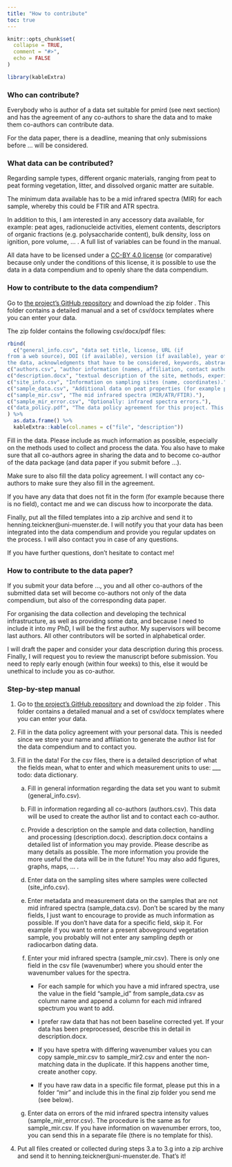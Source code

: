 ```yaml
---
title: "How to contribute"
toc: true
---
```


```r
knitr::opts_chunk$set(
  collapse = TRUE,
  comment = "#>",
  echo = FALSE
)
```

```r
library(kableExtra)
```


### Who can contribute?

Everybody who is author of a data set suitable for pmird (see next section) and has the agreement of any co-authors to share the data and to make them co-authors can contribute data.

For the data paper, there is a deadline, meaning that only submissions before ... will be considered.

### What data can be contributed?

Regarding sample types, different organic materials, ranging from peat to peat forming vegetation, litter, and dissolved organic matter are suitable.

The minimum data available has to be a mid infrared spectra (MIR) for each sample, whereby this could be FTIR and ATR spectra.

In addition to this, I am interested in any accessory data available, for example: peat ages, radionucleide activities, element contents, descriptors of organic fractions (e.g. polysaccharide content), bulk density, loss on ignition, pore volume, ... . A full list of variables can be found in the manual.

All data have to be licensed under a [CC-BY 4.0 license](https://creativecommons.org/licenses/by/4.0/deed.en) (or comparative) because only under the conditions of this license, it is possible to use the data in a data compendium and to openly share the data compendium.

### How to contribute to the data compendium?

Go to [the project's GitHub repository](https://github.com/henningte/pmird) and download the zip folder [](). This folder contains a detailed manual and a set of csv/docx templates where you can enter your data.

The zip folder contains the following csv/docx/pdf files:

```r
rbind(
  c("general_info.csv", "data set title, license, URL (if
from a web source), DOI (if available), version (if available), year of creation, a statement how to cite
the data, acknowledgments that have to be considered, keywords, abstract."),
c("authors.csv", "author information (names, affiliation, contact author)."),
c("description.docx", "textual description of the site, methods, experimental manipulations, ..."),
c("site_info.csv", "Information on sampling sites (name, coordinates)."),
c("sample_data.csv", "Additional data on peat properties (for example peat age, N content, ...)."),
c("sample_mir.csv", "The mid infrared spectra (MIR/ATR/FTIR)."),
c("sample_mir_error.csv", "Optionally: infrared spectra errors."),
c("data_policy.pdf", "The data policy agreement for this project. This is required since we collect your name, mail address and affiliation.")
) %>%
  as.data.frame() %>%
  kableExtra::kable(col.names = c("file", "description"))
```

Fill in the data. Please include as much information as possible, especially on the methods used to collect and process the data. You also have to make sure that all co-authors agree in sharing the data and to become co-author of the data package (and data paper if you submit before ...).

Make sure to also fill the data policy agreement. I will contact any co-authors to make sure they also fill in the agreement.

If you have any data that does not fit in the form (for example because there is no field), contact me and we can discuss how to incorporate the data.

Finally, put all the filled templates into a zip archive and send it to henning.teickner@uni-muenster.de. I will notify you that your data has been integrated into the data compendium and provide you regular updates on the process. I will also contact you in case of any questions.

If you have further questions, don't hesitate to contact me!

### How to contribute to the data paper?

If you submit your data before ..., you and all other co-authors of the submitted data set will become co-authors not only of the data compendium, but also of the corresponding data paper.

For organising the data collection and developing the technical infrastructure, as well as providing some data, and because I need to include it into my PhD, I will be the first author. My supervisors will become last authors. All other contributors will be sorted in alphabetical order.

I will draft the paper and consider your data description during this process. Finally, I will request you to review the manuscript before submission. You need to reply early enough (within four weeks) to this, else it would be unethical to include you as co-author.

### Step-by-step manual

1. Go to [the project's GitHub repository](https://github.com/henningte/pmird) and download the zip folder [](). This folder contains a detailed manual and a set of csv/docx templates where you can enter your data.

2. Fill in the data policy agreement with your personal data. This is needed since we store your name and affiliation to generate the author list for the data compendium and to contact you.

3. Fill in the data! For the csv files, there is a detailed description of what the fields mean, what to enter and which measurement units to use: ___ todo: data dictionary.

    a. Fill in general information regarding the data set you want to submit (general_info.csv).
    
    b. Fill in information regarding all co-authors (authors.csv). This data will be used to create the author list and to contact each co-author.
    
    c. Provide a description on the sample and data collection, handling and processing (description.docx). description.docx contains a detailed list of information you may provide. Please describe as many details as possible. The more information you provide the more useful the data will be in the future! You may also add figures, graphs, maps, ... .
    
    d. Enter data on the sampling sites where samples were collected (site_info.csv).
    
    e. Enter metadata and measurement data on the samples that are not mid infrared spectra (sample_data.csv). Don't be scared by the many fields, I just want to encourage to provide as much information as possible. If you don't have data for a specific field, skip it. For example if you want to enter a present aboveground vegetation sample, you probably will not enter any sampling depth or radiocarbon dating data.
    
    f. Enter your mid infrared spectra (sample_mir.csv). There is only one field in the csv file (wavenumber) where you should enter the wavenumber values for the spectra. 
        
        - For each sample for which you have a mid infrared spectra, use the value in the field "sample_id" from sample_data.csv as column name and append a column for each mid infrared spectrum you want to add.
    
        - I prefer raw data that has not been baseline corrected yet. If your data has been preprocessed, describe this in detail in description.docx.
    
        - If you have spetra with differing wavenumber values you can copy sample_mir.csv to sample_mir2.csv and enter the non-matching data in the duplicate. If this happens another time, create another copy.
        
        - If you have raw data in a specific file format, please put this in a folder "mir" and include this in the final zip folder you send me (see below).
        
    g. Enter data on errors of the mid infrared spectra intensity values (sample_mir_error.csv). The procedure is the same as for sample_mir.csv. If you have information on wavenumber errors, too, you can send this in a separate file (there is no template for this).
    
4. Put all files created or collected during steps 3.a to 3.g into a zip archive and send it to henning.teickner@uni-muenster.de. That's it!
